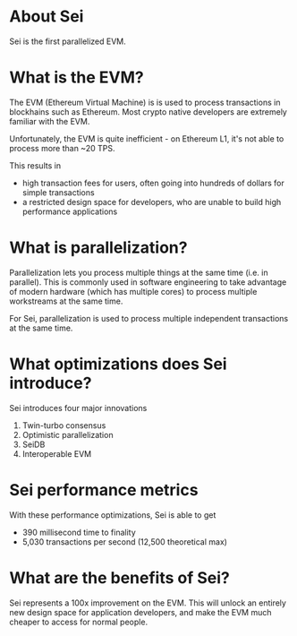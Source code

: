 # About Sei

Sei is the first parallelized EVM.

# What is the EVM?

The EVM (Ethereum Virtual Machine) is is used to process transactions in blockhains such as Ethereum. Most crypto native developers are extremely familiar with the EVM.

Unfortunately, the EVM is quite inefficient - on Ethereum L1, it's not able to process more than ~20 TPS.

This results in

- high transaction fees for users, often going into hundreds of dollars for simple transactions
- a restricted design space for developers, who are unable to build high performance applications

# What is parallelization?

Parallelization lets you process multiple things at the same time (i.e. in parallel). This is commonly used in software engineering to take advantage of modern hardware (which has multiple cores) to process multiple workstreams at the same time.

For Sei, parallelization is used to process multiple independent transactions at the same time.

# What optimizations does Sei introduce?

Sei introduces four major innovations

<ol>
  <li>Twin-turbo consensus</li>
  <li>Optimistic parallelization </li>
  <li>SeiDB</li>
  <li>Interoperable EVM</li>
</ol>

# Sei performance metrics

With these performance optimizations, Sei is able to get

- 390 millisecond time to finality
- 5,030 transactions per second (12,500 theoretical max)

# What are the benefits of Sei?

Sei represents a 100x improvement on the EVM. This will unlock an entirely new design space for application developers, and make the EVM much cheaper to access for normal people.
